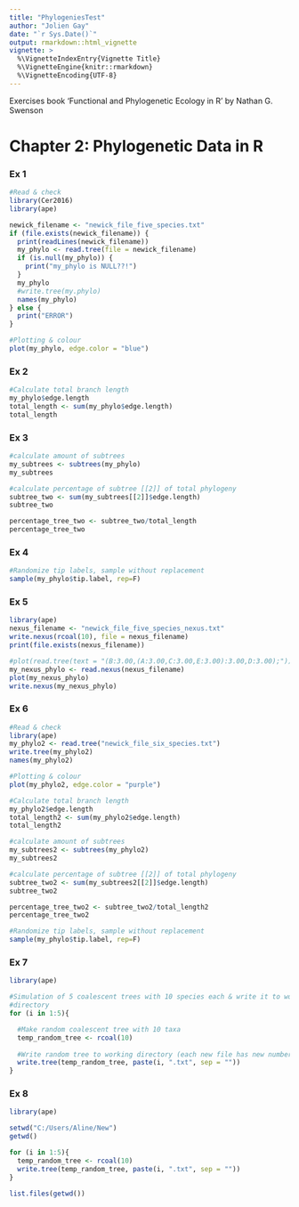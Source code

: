 ```yaml
---
title: "PhylogeniesTest"
author: "Jolien Gay"
date: "`r Sys.Date()`"
output: rmarkdown::html_vignette
vignette: >
  %\VignetteIndexEntry{Vignette Title}
  %\VignetteEngine{knitr::rmarkdown}
  %\VignetteEncoding{UTF-8}
---
```


Exercises book 'Functional and Phylogenetic Ecology in R' by Nathan G. Swenson

# Chapter 2: Phylogenetic Data in R

### Ex 1

```r
#Read & check
library(Cer2016)
library(ape)

newick_filename <- "newick_file_five_species.txt"
if (file.exists(newick_filename)) {
  print(readLines(newick_filename))
  my_phylo <- read.tree(file = newick_filename)
  if (is.null(my_phylo)) {
    print("my_phylo is NULL??!")
  }
  my_phylo
  #write.tree(my.phylo)
  names(my_phylo)
} else {
  print("ERROR")
}
```

```r
#Plotting & colour
plot(my_phylo, edge.color = "blue")
```

### Ex 2

```r
#Calculate total branch length
my_phylo$edge.length
total_length <- sum(my_phylo$edge.length)
total_length
```

### Ex 3

```r
#calculate amount of subtrees
my_subtrees <- subtrees(my_phylo)
my_subtrees
```

```r
#calculate percentage of subtree [[2]] of total phylogeny
subtree_two <- sum(my_subtrees[[2]]$edge.length)
subtree_two

percentage_tree_two <- subtree_two/total_length
percentage_tree_two
```

### Ex 4

```r
#Randomize tip labels, sample without replacement
sample(my_phylo$tip.label, rep=F)
```

### Ex 5

```r
library(ape)
nexus_filename <- "newick_file_five_species_nexus.txt"
write.nexus(rcoal(10), file = nexus_filename)
print(file.exists(nexus_filename))

#plot(read.tree(text = "(B:3.00,(A:3.00,C:3.00,E:3.00):3.00,D:3.00);"))
my_nexus_phylo <- read.nexus(nexus_filename) 
plot(my_nexus_phylo)
write.nexus(my_nexus_phylo)
```

### Ex 6

```r
#Read & check
library(ape)
my_phylo2 <- read.tree("newick_file_six_species.txt")
write.tree(my_phylo2)
names(my_phylo2)

#Plotting & colour
plot(my_phylo2, edge.color = "purple")

#Calculate total branch length
my_phylo2$edge.length
total_length2 <- sum(my_phylo2$edge.length)
total_length2

#calculate amount of subtrees
my_subtrees2 <- subtrees(my_phylo2)
my_subtrees2

#calculate percentage of subtree [[2]] of total phylogeny
subtree_two2 <- sum(my_subtrees2[[2]]$edge.length)
subtree_two2

percentage_tree_two2 <- subtree_two2/total_length2
percentage_tree_two2

#Randomize tip labels, sample without replacement
sample(my_phylo$tip.label, rep=F)
```

### Ex 7

```r
library(ape)

#Simulation of 5 coalescent trees with 10 species each & write it to working 
#directory
for (i in 1:5){

  #Make random coalescent tree with 10 taxa
  temp_random_tree <- rcoal(10)
  
  #Write random tree to working directory (each new file has new number)
  write.tree(temp_random_tree, paste(i, ".txt", sep = "")) 
}
```

### Ex 8

```r
library(ape)

setwd("C:/Users/Aline/New")
getwd()

for (i in 1:5){
  temp_random_tree <- rcoal(10)
  write.tree(temp_random_tree, paste(i, ".txt", sep = "")) 
}

list.files(getwd())
```

